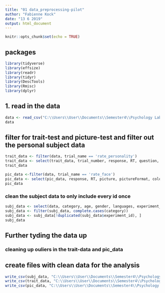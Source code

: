 ```yaml
---
title: "01 data_preprocessing-pilot"
author: "Fabienne Kock"
date: "13 6 2019"
output: html_document
---
```


```r
knitr::opts_chunk$set(echo = TRUE)
```

## packages
```r
library(tidyverse)
library(effsize)
library(readr)
library(tidyr)
library(DescTools)
library(Rmisc)
library(dplyr)
```


## 1. read in the data
```r
data <- read_csv("C:\\Users\\User\\Documents\\Semester4\\Psychology Lab\\XPLabFinal\\data\\01 pilot\\data_all.csv")
data
```
## filter for trait-test and picture-test and filter out the personal subject data
```r
trait_data <- filter(data, trial_name == 'rate_personality')
trait_data <- select(trait_data, trial_number, response, RT, question, timeSpent, experiment_id)
trait_data
```
```r
pic_data <-filter(data, trial_name == 'rate_face')
pic_data <- select(pic_data, response, RT, picture, pictureFormat, color, category, timeSpent, experiment_id)
pic_data
```

### clean the subject data to only include every id once
```r

subj_data <- select(data, category, age, gender, languages, experiment_id)
subj_data <- filter(subj_data, complete.cases(category))
subj_data <- subj_data[!duplicated(subj_data$experiment_id), ]
subj_data
```
## Further tyding the data up


### cleaning up ouliers in the trait-data and pic_data







## create files with clean data for the analysis
```r
write_csv(subj_data, "C:\\Users\\User\\Documents\\Semester4\\Psychology Lab\\XPLabFinal\\data\\01 pilot\\Subject_data_clean.csv")
write_csv(trait_data, "C:\\Users\\User\\Documents\\Semester4\\Psychology Lab\\XPLabFinal\\data\\01 pilot\\S4a_data_clean.csv")
write_csv(pic_data, "C:\\Users\\User\\Documents\\Semester4\\Psychology Lab\\XPLabFinal\\data\\01 pilot\\S1_data_clean.csv")
```


